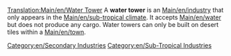 [[Translation:Main/en/Water Tower]]{{en/-}}
{{en/Industries|name=Water Tower
|image=Water_tower.png
|climates=[[Main/en/Climates#Sub-tropical]]
|accepts=[[Main/en/Water]]
|produces=Nothing
}}
A '''water tower''' is an [[Main/en/industry]] that only appears in the [[Main/en/sub-tropical climate]]. It accepts [[Main/en/water]] but does not produce any cargo. Water towers can only be built on desert tiles within a [[Main/en/town]].

{{en/Navbox Industries}}

[[Category:en/Secondary Industries]]
[[Category:en/Sub-Tropical Industries]]